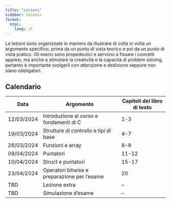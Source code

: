 ```yaml
---
title: "Lezioni"
sidebar: lessons
format:
  html:
    lang: it
---
```


Le lezioni sono organizzate in maniera da illustrare di volta in volta un argomento specifico, prima da un punto di vista teorico e poi da un punto di vista pratico. Gli eserci sono propedeutici e servono a fissare i concetti appresi, ma anche a stimolare la creatività e la capacità di problem solving, pertanto è importante svolgerli con attenzione e dedizione seppure non siano obbligatori.

## Calendario

| Data | Argomento | Capitoli del libro di testo |
|------|------------------|----------|
| 12/03/2024 | Introduzione al corso e fondamenti di C | 1-3 |
| 19/03/2024 | Strutture di controllo e tipi di base | 4-7 |
| 26/03/2024 | Funzioni e array | 8-9 |
| 09/04/2024 | Puntatori | 11-12 |
| 10/04/2024 | Struct e puntatori | 15-17 |
| 23/04/2024 | Operatori bitwise e preparazione per l'esame | 20 |
| TBD | Lezione extra | -- |
| TBD | Simulazione d'esame | -- |
